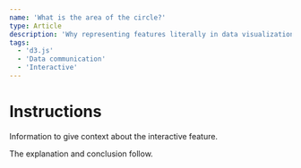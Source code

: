 ```yaml
---
name: 'What is the area of the circle?'
type: Article
description: 'Why representing features literally in data visualization does not always lead to accurate conclusions'
tags:
  - 'd3.js'
  - 'Data communication'
  - 'Interactive'
---
```



# Instructions

Information to give context about the interactive feature.

<CircleSizes postId="{id}" />

The explanation and conclusion follow.